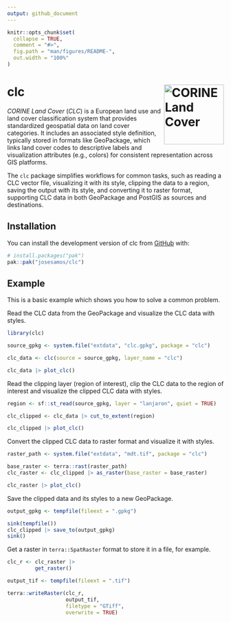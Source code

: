 ```yaml
---
output: github_document
---
```


<!-- README.md is generated from README.Rmd. Please edit that file -->

```r
knitr::opts_chunk$set(
  collapse = TRUE,
  comment = "#>",
  fig.path = "man/figures/README-",
  out.width = "100%"
)
```

# clc <img src="man/figures/logo.png" align="right" height="139" alt="CORINE Land Cover" />

<!-- badges: start -->
<!-- badges: end -->

*CORINE Land Cover* (*CLC*) is a European land use and land cover classification system that provides standardized geospatial data on land cover categories. It includes an associated style definition, typically stored in formats like GeoPackage, which links land cover codes to descriptive labels and visualization attributes (e.g., colors) for consistent representation across GIS platforms.

The `clc` package simplifies workflows for common tasks, such as reading a CLC vector file, visualizing it with its style, clipping the data to a region, saving the output with its style, and converting it to raster format, supporting CLC data in both GeoPackage and PostGIS as sources and destinations.

## Installation

You can install the development version of clc from [GitHub](https://github.com/) with:

``` r
# install.packages("pak")
pak::pak("josesamos/clc")
```

## Example

This is a basic example which shows you how to solve a common problem.

Read the CLC data from the GeoPackage and visualize the CLC data with styles.

```r
library(clc)

source_gpkg <- system.file("extdata", "clc.gpkg", package = "clc")

clc_data <- clc(source = source_gpkg, layer_name = "clc")

clc_data |> plot_clc()
```


Read the clipping layer (region of interest), clip the CLC data to the region of interest and visualize the clipped CLC data with styles.


```r
region <- sf::st_read(source_gpkg, layer = "lanjaron", quiet = TRUE)

clc_clipped <- clc_data |> cut_to_extent(region)

clc_clipped |> plot_clc()
```

Convert the clipped CLC data to raster format and visualize it with styles.

```r
raster_path <- system.file("extdata", "mdt.tif", package = "clc")

base_raster <- terra::rast(raster_path)
clc_raster <- clc_clipped |> as_raster(base_raster = base_raster)

clc_raster |> plot_clc()
```

Save the clipped data and its styles to a new GeoPackage.

```r
output_gpkg <- tempfile(fileext = ".gpkg")

sink(tempfile())
clc_clipped |> save_to(output_gpkg)
sink()
```

Get a raster in `terra::SpatRaster` format to store it in a file, for example.

```r
clc_r <- clc_raster |>
         get_raster()

output_tif <- tempfile(fileext = ".tif")

terra::writeRaster(clc_r,
                   output_tif,
                   filetype = "GTiff",
                   overwrite = TRUE)
```
